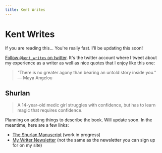 ```yaml
---
title: Kent Writes
---
```


# Kent Writes

If you are reading this... You're really fast. I'll be updating this soon!

[Follow `@kent_writes` on twitter](https://twitter.com/kent_writes). It's the
twitter account where I tweet about my experience as a writer as well as nice
quotes that I enjoy like this one:

> “There is no greater agony than bearing an untold story inside you.” ― Maya
> Angelou

## Shurlan

> A 14-year-old medic girl struggles with confidence, but has to learn magic
> that requires confidence.

Planning on adding things to describe the book. Will update soon. In the
meantime, here are a few links:

- [The Shurlan Manuscript](https://kcd.im/shurlan) (work in progress)
- [My Writer Newsletter](https://kcd.im/shurlan-news) (not the same as the
  newsletter you can sign up for on my site)
